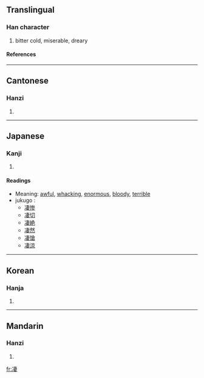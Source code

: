 {{see|淒}}

==Translingual==
===Han character===
{{Han char|rad=冫|as=08|sn=10|four=3514<sub>4</sub>|canj=戈一十中女 (IMJLV)}}
# bitter cold, miserable, dreary
====References====
{{Han ref|kx=0132.330|dkj=01657|dj=0296.220|hdz=10299.010|uh=51C4|ud=20932|bh=D0E2|bd=53474}}
----
==Cantonese==
===Hanzi===
{{yue-hanzi|jyut=|y=chai1}}
# {{defn|Cantonese}}
----
==Japanese==
===Kanji===
{{ja-kanji|grade=|rs=冫08}}
# {{defn|Japanese}}
====Readings====
{{ja-readings|on=[[せい]] (sei)|kun=[[さむい]] (samui), [[すさまじい]] (susamajii), [[すごい]] (sugoi)}}
*Meaning: [[awful]], [[whacking]], [[enormous]], [[bloody]], [[terrible]]
*jukugo<!--熟語 in English?-->:
**[[凄惨]]
**[[凄切]]
**[[凄絶]]
**[[凄然]]
**[[凄愴]]
**[[凄涼]]
----
==Korean==
===Hanja===
{{ko-hanja|hangeul=처|rv=cheo|mr=ch'ŏ}}
# {{defn|Korean}}
----
==Mandarin==
===Hanzi===
{{cmn-hanzi|pin=[[qī]] (qi1)|wg=ch'i<sup>1</sup>}}
# {{defn|Mandarin}}

[[fr:凄]]